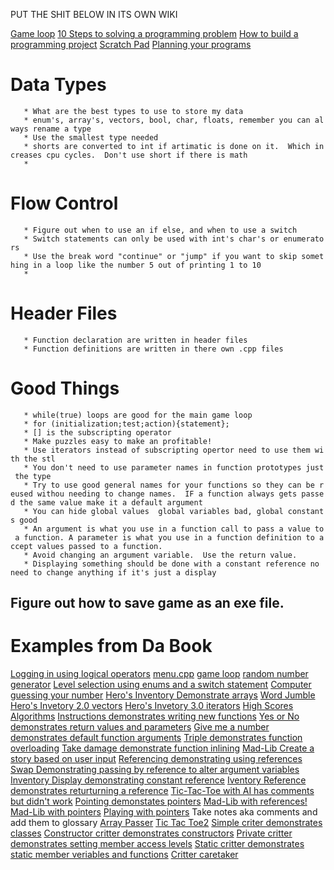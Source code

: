 PUT THE SHIT BELOW IN ITS OWN WIKI

[[Game loop]]
[[10 Steps to solving a programming problem]]
[[How to build a programming project]]
[[Scratch Pad]]
[[Planning your programs]]
{{{cpp
variableName.memberFunction()
phrase.size()
}}}
= Data Types=
	* What are the best types to use to store my data
	* enum's, array's, vectors, bool, char, floats, remember you can always rename a type
	* Use the smallest type needed
	* shorts are converted to int if artimatic is done on it.  Which increases cpu cycles.  Don't use short if there is math
	* 

= Flow Control =
	* Figure out when to use an if else, and when to use a switch
	* Switch statements can only be used with int's char's or enumerators
	* Use the break word "continue" or "jump" if you want to skip something in a loop like the number 5 out of printing 1 to 10
	* 
= Header Files =
	* Function declaration are written in header files
	* Function definitions are written in there own .cpp files

= Good Things =
	* while(true) loops are good for the main game loop
	* for (initialization;test;action){statement};
	* [] is the subscripting operator
	* Make puzzles easy to make an profitable!
	* Use iterators instead of subscripting opertor need to use them with the stl 
	* You don't need to use parameter names in function prototypes just the type 
	* Try to use good general names for your functions so they can be reused withou needing to change names.  IF a function always gets passed the same value make it a default argument
	* You can hide global values  global variables bad, global constants good
	* An argument is what you use in a function call to pass a value to a function. A parameter is what you use in a function definition to accept values passed to a function.
	* Avoid changing an argument variable.  Use the return value.
	* Displaying something should be done with a constant reference no need to change anything if it's just a display


== Figure out how to save game as an exe file. ==

= Examples from Da Book =
[[Logging in using logical operators]]
[[menu.cpp]]
[[again.cpp|game loop]]
[[random.cpp| random number generator]]
[[Level selection using enums and a switch statement]]
[[Computer guessing your number]]
[[Hero's Inventory Demonstrate arrays]]
[[Word Jumble]]
[[Hero's Invetory 2.0 vectors]]
[[Hero's Invetory 3.0 iterators]]
[[High Scores Algorithms]]
[[Instructions demonstrates writing new functions]]
[[ Yes or No demonstrates return values and parameters]]
[[Give me a number demonstrates default function arguments]]
[[Triple demonstrates function overloading]]
[[Take damage demonstrate function inlining]]
[[Mad-Lib Create a story based on user input]]
[[Referencing demonstrating using references]]
[[Swap Demonstrating passing by reference to alter argument variables]]
[[Inventory Display demonstrating constant reference]]
[[Iventory Reference demonstrates returturning a reference]]
[[Tic-Tac-Toe with AI has comments but didn't work]]
[[Pointing demonstates pointers]]
[[Mad-Lib with references!]]
[[Mad-Lib with pointers]]
[[Playing with pointers]] Take notes aka comments and add them to glossary
[[Array Passer]]
[[Tic Tac Toe2]]
[[Simple criter demonstrates classes]]
[[Constructor critter demonstrates constructors]]
[[Private critter demonstrates setting member access levels]]
[[Static critter demonstrates static member veriables and functions]]
[[Critter caretaker]]
